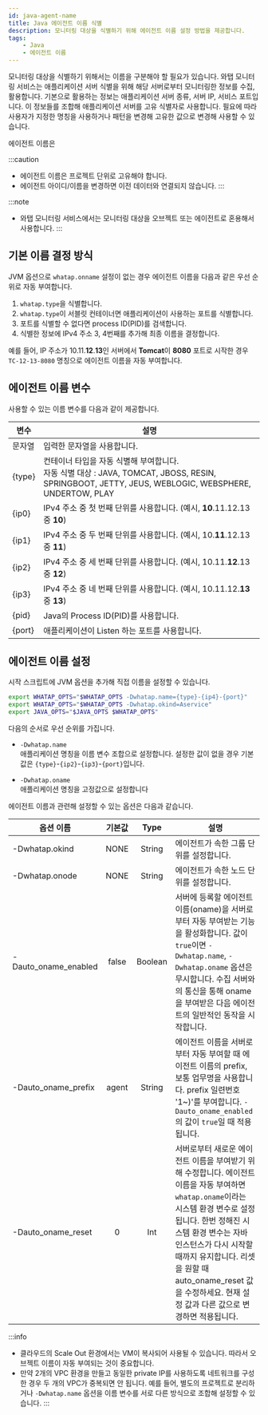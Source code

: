 ```yaml
---
id: java-agent-name
title: Java 에이전트 이름 식별
description: 모니터링 대상을 식별하기 위해 에이전트 이름 설정 방법을 제공합니다.
tags:
    - Java
    - 에이전트 이름
---
```


모니터링 대상을 식별하기 위해서는 이름을 구분해야 할 필요가 있습니다. 와탭 모니터링 서비스는 애플리케이션 서버 식별을 위해 해당 서버로부터 모니터링한 정보를 수집, 활용합니다. 기본으로 활용하는 정보는 애플리케이션 서버 종류, 서버 IP, 서비스 포트입니다. 이 정보들를 조합해 애플리케이션 서버를 고유 식별자로 사용합니다. 필요에 따라 사용자가 지정한 명칭을 사용하거나 패턴을 변경해 고유한 값으로 변경해 사용할 수 있습니다.

에이전트 이름은 

:::caution
* 에이전트 이름은 프로젝트 단위로 고유해야 합니다.
* 에이전트 아이디/이름을 변경하면 이전 데이터와 연결되지 않습니다.
:::

:::note
* 와탭 모니터링 서비스에서는 모니터링 대상을 오브젝트 또는 에이전트로 혼용해서 사용합니다.
:::

## 기본 이름 결정 방식

JVM 옵션으로 `whatap.onname` 설정이 없는 경우 에이전트 이름을 다음과 같은 우선 순위로 자동 부여합니다.

1. `whatap.type`을 식별합니다.
1. `whatap.type`이 서블릿 컨테이너면 애플리케이션이 사용하는 포트를 식별합니다.
1. 포트를 식별할 수 없다면 process ID(PID)를 검색합니다.
1. 식별한 정보에 IPv4 주소 3, 4번째를 추가해 최종 이름을 결정합니다.

예를 들어, IP 주소가 10.11.**12**.**13**인 서버에서 **Tomcat**이 **8080** 포트로 시작한 경우 `TC-12-13-8080` 명칭으로 에이전트 이름을 자동 부여합니다.

## 에이전트 이름 변수

사용할 수 있는 이름 변수를 다음과 같이 제공합니다.

| 변수 | 설명 |
| -- | -- |
| 문자열 | 입력한 문자열을 사용합니다. |
| {type} | 컨테이너 타입을 자동 식별해 부여합니다. <br/> 자동 식별 대상 : JAVA, TOMCAT, JBOSS, RESIN, SPRINGBOOT, JETTY, JEUS, WEBLOGIC, WEBSPHERE, UNDERTOW, PLAY |
| {ip0} | IPv4 주소 중 첫 번째 단위를 사용합니다. (예시, **10**.11.12.13 중 **10**) |
| {ip1} | IPv4 주소 중 두 번째 단위를 사용합니다. (예시, 10.**11**.12.13 중 **11**) |
| {ip2} | IPv4 주소 중 세 번째 단위를 사용합니다. (예시, 10.11.**12**.13 중 **12**) |
| {ip3} | IPv4 주소 중 네 번째 단위를 사용합니다. (예시, 10.11.12.**13** 중 **13**) |
| {pid} | Java의 Process ID(PID)를 사용합니다. |
| {port} | 애플리케이션이 Listen 하는 포트를 사용합니다. |

## 에이전트 이름 설정

시작 스크립트에 JVM 옵션을 추가해 직접 이름을 설정할 수 있습니다. 

```bash
export WHATAP_OPTS="$WHATAP_OPTS -Dwhatap.name={type}-{ip4}-{port}"
export WHATAP_OPTS="$WHATAP_OPTS -Dwhatap.okind=Aservice"
export JAVA_OPTS="$JAVA_OPTS $WHATAP_OPTS"
```

다음의 순서로 우선 순위를 가집니다.

* `-Dwhatap.name`  
    애플리케이션 명칭을 이름 변수 조합으로 설정합니다. 설정한 값이 없을 경우 기본값은 `{type}`-`{ip2}`-`{ip3}`-`{port}`입니다.

* `-Dwhatap.oname`  
    애플리케이션 명칭을 고정값으로 설정합니다

에이전트 이름과 관련해 설정할 수 있는 옵션은 다음과 같습니다.

<div class='java-name'>

| 옵션 이름 | 기본값 | Type | 설명 |
| ------- | :--: | :--: | -- |
| -Dwhatap.okind | NONE | String | 에이전트가 속한 그룹 단위를 설정합니다. |
| -Dwhatap.onode | NONE | String | 에이전트가 속한 노드 단위를 설정합니다. |
| -Dauto_oname_enabled | false | Boolean | 서버에 등록할 에이전트 이름(oname)을 서버로부터 자동 부여받는 기능을 활성화합니다. 값이 `true`이면 `-Dwhatap.name`, `-Dwhatap.oname` 옵션은 무시합니다. 수집 서버와의 통신을 통해 oname을 부여받은 다음 에이전트의 일반적인 동작을 시작합니다. |
| -Dauto_oname_prefix | agent | String | 에이전트 이름을 서버로부터 자동 부여할 때 에이전트 이름의 prefix, 보통 업무명을 사용합니다. prefix 일련번호 '1~)'를 부여합니다. `-Dauto_oname_enabled`의 값이 `true`일 때 적용됩니다. |
| -Dauto_oname_reset | 0 | Int | 서버로부터 새로운 에이전트 이름을 부여받기 위해 수정합니다. 에이전트 이름을 자동 부여하면 `whatap.oname`이라는 시스템 환경 변수로 설정됩니다. 한번 정해진 시스템 환경 변수는 자바 인스턴스가 다시 시작할 때까지 유지합니다. 리셋을 원할 때 auto_oname_reset 값을 수정하세요. 현재 설정 값과 다른 값으로 변경하면 적용됩니다. |

</div>

:::info
* 클라우드의 Scale Out 환경에서는 VM이 복사되어 사용될 수 있습니다. 따라서 오브젝트 이름이 자동 부여되는 것이 중요합니다.
* 만약 2개의 VPC 환경을 만들고 동일한 private IP를 사용하도록 네트워크를 구성한 경우 두 개의 VPC가 중복되면 안 됩니다. 예를 들어, 별도의 프로젝트로 분리하거나 `-Dwhatap.name` 옵션을 이름 변수를 서로 다른 방식으로 조합해 설정할 수 있습니다.
:::